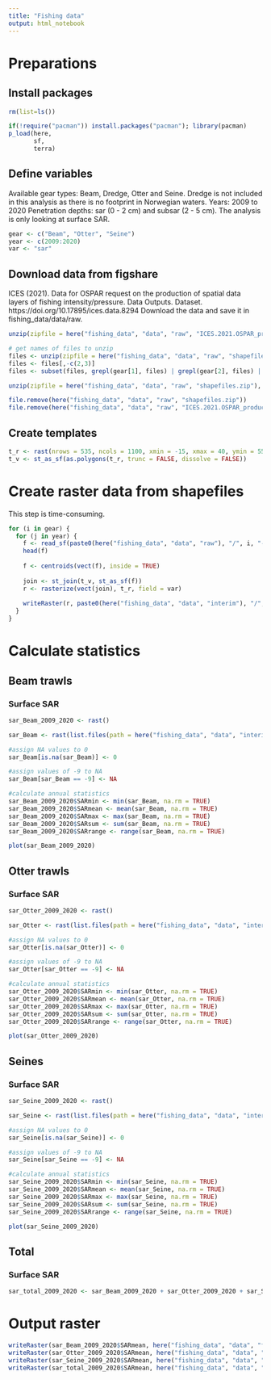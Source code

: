 ```yaml
---
title: "Fishing data"
output: html_notebook
---
```


# Preparations

## Install packages

```r
rm(list=ls())

if(!require("pacman")) install.packages("pacman"); library(pacman)
p_load(here,
       sf,
       terra)
```


## Define variables

Available gear types: Beam, Dredge, Otter and Seine. Dredge is not included in this analysis as there is no footprint in Norwegian waters.
Years: 2009 to 2020
Penetration depths: sar (0 - 2 cm) and subsar (2 - 5 cm). The analysis is only looking at surface SAR.

```r
gear <- c("Beam", "Otter", "Seine")
year <- c(2009:2020)
var <- "sar"
```



## Download data from figshare

ICES (2021). Data for OSPAR request on the production of spatial data layers of fishing intensity/pressure. Data Outputs. Dataset. https://doi.org/10.17895/ices.data.8294
Download the data and save it in fishing_data/data/raw.

```r
unzip(zipfile = here("fishing_data", "data", "raw", "ICES.2021.OSPAR_production_of_spatial_fishing_pressure_data_layers.zip"), files = "shapefiles.zip", exdir = here("fishing_data", "data", "raw"))

# get names of files to unzip
files <- unzip(zipfile = here("fishing_data", "data", "raw", "shapefiles.zip"), list = TRUE)
files <- files[,-c(2,3)]
files <- subset(files, grepl(gear[1], files) | grepl(gear[2], files) | grepl(gear[3], files))

unzip(zipfile = here("fishing_data", "data", "raw", "shapefiles.zip"), files = files, exdir = here("fishing_data", "data", "raw"))

file.remove(here("fishing_data", "data", "raw", "shapefiles.zip"))
file.remove(here("fishing_data", "data", "raw", "ICES.2021.OSPAR_production_of_spatial_fishing_pressure_data_layers.zip"))
```


## Create templates

```r
t_r <- rast(nrows = 535, ncols = 1100, xmin = -15, xmax = 40, ymin = 55, ymax = 81.75, crs = "EPSG:4326", vals = 1)
t_v <- st_as_sf(as.polygons(t_r, trunc = FALSE, dissolve = FALSE))
```


# Create raster data from shapefiles

This step is time-consuming.

```r
for (i in gear) {
  for (j in year) {
    f <- read_sf(paste0(here("fishing_data", "data", "raw"), "/", i, "-", j, ".shp"))
    head(f)
    
    f <- centroids(vect(f), inside = TRUE)
    
    join <- st_join(t_v, st_as_sf(f))
    r <- rasterize(vect(join), t_r, field = var)
    
    writeRaster(r, paste0(here("fishing_data", "data", "interim"), "/", var, "_", i, "_", j, ".tif"), overwrite = TRUE)
  }
}
```


# Calculate statistics

## Beam trawls

### Surface SAR

```r
sar_Beam_2009_2020 <- rast()

sar_Beam <- rast(list.files(path = here("fishing_data", "data", "interim"), pattern = 'sar_Beam', full.names = TRUE))

#assign NA values to 0
sar_Beam[is.na(sar_Beam)] <- 0

#assign values of -9 to NA
sar_Beam[sar_Beam == -9] <- NA

#calculate annual statistics
sar_Beam_2009_2020$SARmin <- min(sar_Beam, na.rm = TRUE)
sar_Beam_2009_2020$SARmean <- mean(sar_Beam, na.rm = TRUE)
sar_Beam_2009_2020$SARmax <- max(sar_Beam, na.rm = TRUE)
sar_Beam_2009_2020$SARsum <- sum(sar_Beam, na.rm = TRUE)
sar_Beam_2009_2020$SARrange <- range(sar_Beam, na.rm = TRUE)

plot(sar_Beam_2009_2020)
```


## Otter trawls

### Surface SAR

```r
sar_Otter_2009_2020 <- rast()

sar_Otter <- rast(list.files(path = here("fishing_data", "data", "interim"), pattern = 'sar_Otter', full.names = TRUE))

#assign NA values to 0
sar_Otter[is.na(sar_Otter)] <- 0

#assign values of -9 to NA
sar_Otter[sar_Otter == -9] <- NA

#calculate annual statistics
sar_Otter_2009_2020$SARmin <- min(sar_Otter, na.rm = TRUE)
sar_Otter_2009_2020$SARmean <- mean(sar_Otter, na.rm = TRUE)
sar_Otter_2009_2020$SARmax <- max(sar_Otter, na.rm = TRUE)
sar_Otter_2009_2020$SARsum <- sum(sar_Otter, na.rm = TRUE)
sar_Otter_2009_2020$SARrange <- range(sar_Otter, na.rm = TRUE)

plot(sar_Otter_2009_2020)
```


## Seines

### Surface SAR

```r
sar_Seine_2009_2020 <- rast()

sar_Seine <- rast(list.files(path = here("fishing_data", "data", "interim"), pattern = 'sar_Seine', full.names = TRUE))

#assign NA values to 0
sar_Seine[is.na(sar_Seine)] <- 0

#assign values of -9 to NA
sar_Seine[sar_Seine == -9] <- NA

#calculate annual statistics
sar_Seine_2009_2020$SARmin <- min(sar_Seine, na.rm = TRUE)
sar_Seine_2009_2020$SARmean <- mean(sar_Seine, na.rm = TRUE)
sar_Seine_2009_2020$SARmax <- max(sar_Seine, na.rm = TRUE)
sar_Seine_2009_2020$SARsum <- sum(sar_Seine, na.rm = TRUE)
sar_Seine_2009_2020$SARrange <- range(sar_Seine, na.rm = TRUE)

plot(sar_Seine_2009_2020)
```


## Total

### Surface SAR

```r
sar_total_2009_2020 <- sar_Beam_2009_2020 + sar_Otter_2009_2020 + sar_Seine_2009_2020
```


# Output raster

```r
writeRaster(sar_Beam_2009_2020$SARmean, here("fishing_data", "data", "final", paste0(var, "_mean_Beam_2009to2020.tif")), overwrite = TRUE)
writeRaster(sar_Otter_2009_2020$SARmean, here("fishing_data", "data", "final", paste0(var, "_mean_Otter_2009to2020.tif")), overwrite = TRUE)
writeRaster(sar_Seine_2009_2020$SARmean, here("fishing_data", "data", "final", paste0(var, "_mean_Seine_2009to2020.tif")), overwrite = TRUE)
writeRaster(sar_total_2009_2020$SARmean, here("fishing_data", "data", "final", paste0(var, "_mean_total_2009to2020.tif")), overwrite = TRUE)
```



